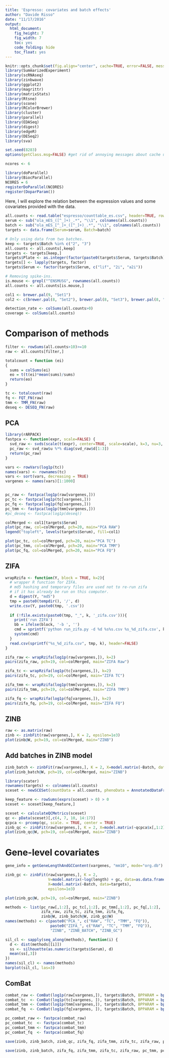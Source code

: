 ```yaml
---
title: 'Espresso: covariates and batch effects'
author: "Davide Risso"
date: "11/17/2016"
output: 
  html_document: 
    fig_height: 7
    fig_width: 7
    toc: yes
    code_folding: hide
    toc_float: yes
---
```


```r
knitr::opts_chunk$set(fig.align="center", cache=TRUE, error=FALSE, message=FALSE, warning=TRUE)
library(SummarizedExperiment)
library(scRNAseq)
library(zinbwave)
library(ggplot2)
library(magrittr)
library(matrixStats)
library(Rtsne)
library(scone)
library(RColorBrewer)
library(cluster)
library(parallel)
library(EDASeq)
library(digest)
library(edgeR)
library(DESeq2)
library(sva)

set.seed(8283)
options(getClass.msg=FALSE) #get rid of annoying messages about cache until fixed internally in R

ncores <- 6
```

```r
library(doParallel)
library(BiocParallel)
NCORES = 6
registerDoParallel(NCORES)
register(DoparParam())
```

Here, I will explore the relation between the expression values and some covariates provided with the data.

```r
all.counts <- read.table("espresso/counttable_es.csv", header=TRUE, row.names=1, colClasses=c("character", rep("integer", 704)))
serum <- sub("ola_mES_([^_]+)_.*", "\\1", colnames(all.counts))
batch <- sub("ola_mES_[^_]+_([^_]+)_.*", "\\1", colnames(all.counts))
targets <- data.frame(Serum=serum, Batch=batch)

# Only using data from two batches.
keep <- targets$Batch %in% c("2", "3")
all.counts <- all.counts[,keep]
targets <- targets[keep,]
targets$Plate <- as.integer(factor(paste0(targets$Serum, targets$Batch)))
targets[] <- lapply(targets, factor)
targets$Serum <- factor(targets$Serum, c("lif", "2i", "a2i"))

# Removing spike-ins.
is.mouse <- grepl("^ENSMUSG", rownames(all.counts))
all.counts <- all.counts[is.mouse,]

col1 <- brewer.pal(9, "Set1")
col2 <- c(brewer.pal(8, "Set2"), brewer.pal(8, "Set3"), brewer.pal(8, "Set1"))

detection_rate <- colSums(all.counts>0)
coverage <- colSums(all.counts)
```

# Comparison of methods

```r
filter <- rowSums(all.counts>10)>=10
raw <- all.counts[filter,]

totalcount = function (ei)
{
  sums = colSums(ei)
  eo = t(t(ei)*mean(sums)/sums)
  return(eo)
}

tc <- totalcount(raw)
fq <- FQT_FN(raw)
tmm <- TMM_FN(raw)
deseq <- DESEQ_FN(raw)
```

## PCA

```r
library(rARPACK)
fastpca <- function(expr, scale=FALSE) {
  svd_raw <- svds(scale(t(expr), center=TRUE, scale=scale), k=3, nu=3, nv=0)
  pc_raw <- svd_raw$u %*% diag(svd_raw$d[1:3])
  return(pc_raw)
}

vars <- rowVars(log1p(tc))
names(vars) <- rownames(tc)
vars <- sort(vars, decreasing = TRUE)
vargenes <- names(vars)[1:1000]


pc_raw <- fastpca(log1p(raw[vargenes,]))
pc_tc <- fastpca(log1p(tc[vargenes,]))
pc_fq <- fastpca(log1p(fq[vargenes,]))
pc_tmm <- fastpca(log1p(tmm[vargenes,]))
#pc_deseq <- fastpca(log1p(deseq))

colMerged <- col1[targets$Serum]
plot(pc_raw, col=colMerged, pch=20, main="PCA RAW")
legend("topleft", levels(targets$Serum), fill=col1)

plot(pc_tc, col=colMerged, pch=20, main="PCA TC")
plot(pc_tmm, col=colMerged, pch=20, main="PCA TMM")
plot(pc_fq, col=colMerged, pch=20, main="PCA FQ")
```

## ZIFA

```r
wrapRzifa <- function(Y, block = TRUE, k=2){
  # wrapper R function for ZIFA.
  # md5 hashing and temporary files are used not to re-run zifa 
  # if it has already be run on this computer.
  d = digest(Y, "md5")
  tmp = paste0(tempdir(), '/', d)
  write.csv(Y, paste0(tmp, '.csv'))
  
  if (!file.exists(paste0(tmp, "_", k, '_zifa.csv'))){
    print('run ZIFA')
    bb = ifelse(block, '-b ', '')
    cmd = sprintf('python run_zifa.py -d %d %s%s.csv %s_%d_zifa.csv', k, bb, tmp, tmp, k)
    system(cmd)
  }
  read.csv(sprintf("%s_%d_zifa.csv", tmp, k), header=FALSE)
}

zifa_raw <- wrapRzifa(log1p(raw[vargenes,]), k=2)
pairs(zifa_raw, pch=19, col=colMerged, main="ZIFA Raw")

zifa_tc <- wrapRzifa(log1p(tc[vargenes,]), k=2)
pairs(zifa_tc, pch=19, col=colMerged, main="ZIFA TC")

zifa_tmm <- wrapRzifa(log1p(tmm[vargenes,]), k=2)
pairs(zifa_tmm, pch=19, col=colMerged, main="ZIFA TMM")

zifa_fq <- wrapRzifa(log1p(fq[vargenes,]), k=2)
pairs(zifa_fq, pch=19, col=colMerged, main="ZIFA FQ")
```

## ZINB

```r
raw <- as.matrix(raw)
zinb <- zinbFit(raw[vargenes,], K = 2, epsilon=1e3)
plot(zinb@W, pch=19, col=colMerged, main="ZINB")
```

## Add batches in ZINB model

```r
zinb_batch <- zinbFit(raw[vargenes,], K = 2, X=model.matrix(~Batch, data=targets), epsilon=1e3)
plot(zinb_batch@W, pch=19, col=colMerged, main="ZINB")
```

```r
library(scater)
rownames(targets) <- colnames(all.counts)
sceset <- newSCESet(countData = all.counts, phenoData = AnnotatedDataFrame(targets))

keep_feature <- rowSums(exprs(sceset) > 0) > 0
sceset <- sceset[keep_feature,]

sceset <- calculateQCMetrics(sceset)
qc <- pData(sceset)[,c(4, 7, 10, 14:17)]
qcpca <- prcomp(qc, scale. = TRUE, center = TRUE)
zinb_qc <- zinbFit(raw[vargenes,], K = 2, X=model.matrix(~qcpca$x[,1:2]), epsilon=1e3)
plot(zinb_qc@W, pch=19, col=colMerged, main="ZINB")
```

# Gene-level covariates

```r
gene_info = getGeneLengthAndGCContent(vargenes, "mm10", mode="org.db")

zinb_gc <- zinbFit(raw[vargenes,], K = 2, 
                   V=model.matrix(~log(length) + gc, data=as.data.frame(gene_info)),
                   X=model.matrix(~Batch, data=targets),
                   epsilon=1e3)

plot(zinb_gc@W, pch=19, col=colMerged, main="ZINB")

methods <- list(pc_raw[,1:2], pc_tc[,1:2], pc_tmm[,1:2], pc_fq[,1:2],
                zifa_raw, zifa_tc, zifa_tmm, zifa_fq,
                zinb@W, zinb_batch@W, zinb_gc@W)
names(methods) <- c(paste0("PCA_", c("RAW", "TC", "TMM", "FQ")),
                    paste0("ZIFA_", c("RAW", "TC", "TMM", "FQ")),
                    "ZINB", "ZINB_BATCH", "ZINB_GC")

sil_cl <- sapply(seq_along(methods), function(i) {
  d <- dist(methods[[i]])
  ss <- silhouette(as.numeric(targets$Serum), d)
  mean(ss[,3])
})
names(sil_cl) <- names(methods)
barplot(sil_cl, las=3)
```

## ComBat
```r
combat_raw <- ComBat(log1p(raw[vargenes,]), targets$Batch, BPPARAM = bpparam())
combat_tc  <- ComBat(log1p(tc[vargenes, ]), targets$Batch, BPPARAM = bpparam())
combat_tmm <- ComBat(log1p(tmm[vargenes,]), targets$Batch, BPPARAM = bpparam())
combat_fq  <- ComBat(log1p(fq[vargenes, ]), targets$Batch, BPPARAM = bpparam())

pc_combat_raw <- fastpca(combat_raw)
pc_combat_tc  <- fastpca(combat_tc)
pc_combat_tmm <- fastpca(combat_tmm)
pc_combat_fq  <- fastpca(combat_fq)
```


```r
save(zinb, zinb_batch, zinb_qc, zifa_fq, zifa_tmm, zifa_tc, zifa_raw, pc_tmm, pc_fq, pc_tc, pc_raw, file="espresso_covariates.rda")
```

```r
save(zinb, zinb_batch, zifa_fq, zifa_tmm, zifa_tc, zifa_raw, pc_tmm, pc_fq, pc_tc, pc_raw, pc_combat_raw, pc_combat_fq, pc_combat_tc, pc_combat_tmm, file="espresso_covariates.rda")
```
